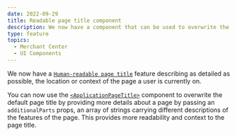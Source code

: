 ```yaml
---
date: 2022-09-29
title: Readable page title component
description: We now have a component that can be used to overwrite the default document's `<title>`, to provide improved support for a Human-readable page title
type: feature
topics:
  - Merchant Center
  - UI Components
---
```


We now have a [`Human-readable page title`](/development/human-readable-page-title) feature describing as detailed as possible,
the location or context of the page a user is currently on.

You can now use the [`<ApplicationPageTitle>`](/api-reference/commercetools-frontend-application-shell#applicationpagetitle) component to overwrite the default page title by providing more details about a page by passing an `additionalParts` props,
an array of strings carrying different descriptions of the features of the page. This provides more readability and context to the page title.

